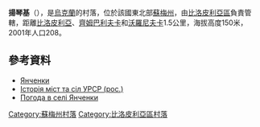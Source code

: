 {{coord|51|6|38|N|34|16|29|E|scale:100000_region:UA|display=title}}

'''揚琴基'''（{{lang-uk|Янченки}}），是[[烏克蘭|烏克蘭]]的村落，位於該國東北部[[蘇梅州|蘇梅州]]，由[[比洛皮利亞區|比洛皮利亞區]]負責管轄，距離[[比洛皮利亞|比洛皮利亞]]、[[齊姆巴利夫卡_(比洛皮利亞區)|齊姆巴利夫卡]]和[[沃羅尼夫卡_(比洛皮利亞區)|沃羅尼夫卡]]1.5公里，海拔高度150米，2001年人口208。

==參考資料==
* [http://w1.c1.rada.gov.ua/pls/z7502/A005?rdat1=14.12.2011&rf7571=28609 Янченки]{{dead link|date=2018年3月 |bot=InternetArchiveBot |fix-attempted=yes }}
* [https://web.archive.org/web/20120509055312/http://www.igsu.org.ua/Sumskaja.obl/Belopolxskij.rajon/Voronovka.html Історія міст та сіл УРСР (рос.)]
* [http://weather.in.ua/ua/symskaja/29599 Погода в селі Янченки] {{Wayback|url=http://weather.in.ua/ua/symskaja/29599 |date=20200805224151 }}

{{DEFAULTSORT:Янченки}}

[[Category:蘇梅州村落|Category:蘇梅州村落]]
[[Category:比洛皮利亞區村落|Category:比洛皮利亞區村落]]


{{Sumy-geo-stub}}
